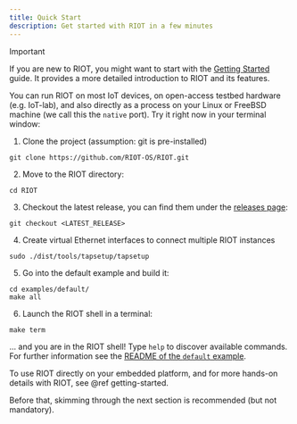 ```yaml
---
title: Quick Start
description: Get started with RIOT in a few minutes
---
```


> [!IMPORTANT]
> If you are new to RIOT, you might want to start with the [Getting Started](../getting-started/getting_started) guide.
> It provides a more detailed introduction to RIOT and its features.

You can run RIOT on most IoT devices, on open-access testbed hardware (e.g.
IoT-lab), and also directly as a process on your Linux or FreeBSD machine (we
call this the `native` port). Try it right now in your terminal window:

1. Clone the project (assumption: git is pre-installed)

```shell
git clone https://github.com/RIOT-OS/RIOT.git
```

2. Move to the RIOT directory:

```shell
cd RIOT
```

3. Checkout the latest release, you can find them under the [releases
   page](https://github.com/RIOT-OS/RIOT/tags):

```shell
git checkout <LATEST_RELEASE>
```

4. Create virtual Ethernet interfaces to connect multiple RIOT instances

```shell
sudo ./dist/tools/tapsetup/tapsetup
```

5. Go into the default example and build it:

```shell
cd examples/default/
make all
```

6. Launch the RIOT shell in a terminal:

```shell
make term
```

... and you are in the RIOT shell!
Type `help` to discover available commands. For further information see the
[README of the `default` example](https://github.com/RIOT-OS/RIOT/tree/master/examples/default).

To use RIOT directly on your embedded platform, and for more hands-on details
with RIOT, see @ref getting-started.

Before that, skimming through the next section is recommended (but not
mandatory).
